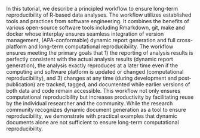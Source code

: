 In this tutorial, we describe a principled workflow to ensure long-term reproducibility of R-based data analyses. The workflow utilizes established tools and practices from software engineering. It combines the benefits of various open-source software tools including Rmarkdown, git, make and docker whose interplay ensures seamless integration of version management, (APA-conformable) dynamic report generation and full cross-platform and long-term computational reproducibility. The workflow ensures meeting the primary goals that 1) the reporting of analysis results is perfectly consistent with the actual analysis results (dynamic report generation), the analysis exactly reproduces at a later time even if the computing and software platform is updated or changed (computational reproducibility), and 3) changes at any time (during development and post-publication) are tracked, tagged, and documented while earlier versions of both data and code remain accessible. This workflow not only ensures computational reproducibility but increases productivity by facilitating reuse by the individual researcher and the community. While the research community recognizes dynamic document generation as a tool to ensure reproducibility, we demonstrate with practical examples that dynamic documents alone are not sufficient to ensure long-term computational reproducibility.
